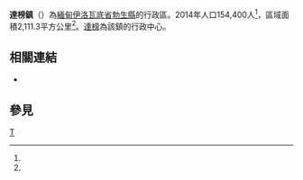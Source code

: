{{Infobox settlement
|native_name = သာပေါင်းမြို့နယ်
|official_name = 達榜鎮
|pushpin_map = Burma
|settlement_type = [[勃生縣|勃生縣]]行政區
|image_skyline = 
|image_map = 
|map_caption = 
|subdivision_type = 國家
|subdivision_name = {{flag|Burma}}
|subdivision_type1 = [[缅甸行政区划|省]]
|subdivision_name1 = [[伊洛瓦底省|伊洛瓦底省]]
|subdivision_type2 = [[縣_(緬甸)|縣]]
|subdivision_name2 = [[勃生縣|勃生縣]]
|subdivision_type3 = 行政中心
|subdivision_name3 = [[達榜|達榜]]
|unit_pref = 
|area_total_km2 = 2,111.3
|population = 154,400
|population_as_of = 2014<ref name=citypopulation>[http://www.citypopulation.de/php/myanmar-admin.php MYANMAR: Administrative Division]. Citypopulation</ref>
|population_density_km2 = 73.13
|coordinates_display = inline,title
|coordinates_region = MM
|latNS = N
|latd = 17
|latm = 2
|lats = 
|longEW = E
|longd = 94
|longm = 48
|longs = 
|elevation_ft = 
|elevation_m = 
|timezone = [[Myanmar_Standard_Time|MST]]
|utc_offset = +6:30
|website =
}}
'''達榜鎮'''（{{lang-my|သာပေါင်းမြို့နယ်}}）為[[緬甸|緬甸]][[伊洛瓦底省|伊洛瓦底省]][[勃生縣|勃生縣]]的行政區。2014年人口154,400人<ref name=citypopulation/>，區域面積2,111.3平方公里<ref name=citypopulation/>。[[達榜|達榜]]為該鎮的行政中心。

==相關連結==
*{{link-en|達榜鎮村莊列表|List of villages in Thabaung Township}}

==參見==
{{Reflist}}

{{Ayeyarwady Division|state=collapsed}}

[[Category:伊洛瓦底省鎮區|T]]

{{Myanmar-stub}}